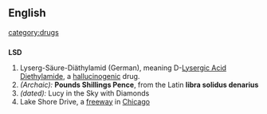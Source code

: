 {{wikipedia}}
==English==
[[category:drugs]]
==={{initialism}}===
'''LSD'''
# Lyserg-Säure-Diäthylamid (German), meaning D-[[Lysergic Acid Diethylamide]], a [[hallucinogenic]] drug.
# ''(Archaic):'' '''Pounds Shillings Pence''', from the Latin '''libra solidus denarius'''
# ''(dated):'' Lucy in the Sky with Diamonds
# Lake Shore Drive, a [[freeway]] in [[Chicago]]